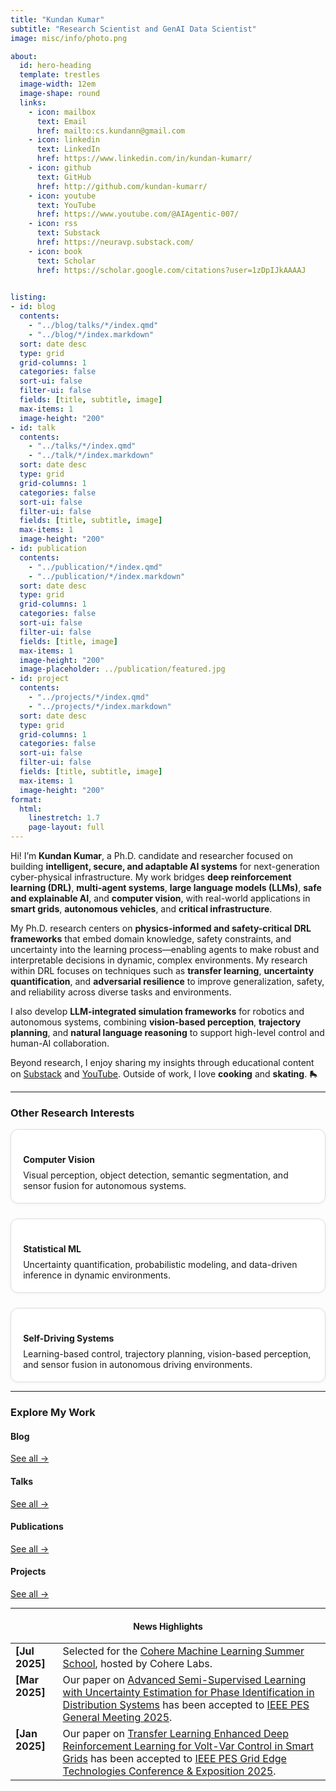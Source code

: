 ```yaml
---
title: "Kundan Kumar"
subtitle: "Research Scientist and GenAI Data Scientist"
image: misc/info/photo.png

about:
  id: hero-heading
  template: trestles
  image-width: 12em
  image-shape: round
  links:
    - icon: mailbox
      text: Email
      href: mailto:cs.kundann@gmail.com
    - icon: linkedin
      text: LinkedIn
      href: https://www.linkedin.com/in/kundan-kumarr/
    - icon: github
      text: GitHub
      href: http://github.com/kundan-kumarr/
    - icon: youtube
      text: YouTube
      href: https://www.youtube.com/@AIAgentic-007/
    - icon: rss
      text: Substack
      href: https://neuravp.substack.com/
    - icon: book
      text: Scholar
      href: https://scholar.google.com/citations?user=1zDpIJkAAAAJ
      

listing: 
- id: blog
  contents: 
    - "../blog/talks/*/index.qmd"
    - "../blog/*/index.markdown"
  sort: date desc
  type: grid
  grid-columns: 1
  categories: false
  sort-ui: false
  filter-ui: false
  fields: [title, subtitle, image]
  max-items: 1
  image-height: "200"
- id: talk
  contents: 
    - "../talks/*/index.qmd"
    - "../talk/*/index.markdown"
  sort: date desc
  type: grid
  grid-columns: 1
  categories: false
  sort-ui: false
  filter-ui: false
  fields: [title, subtitle, image]
  max-items: 1
  image-height: "200"
- id: publication
  contents: 
    - "../publication/*/index.qmd"
    - "../publication/*/index.markdown"
  sort: date desc
  type: grid
  grid-columns: 1
  categories: false
  sort-ui: false
  filter-ui: false
  fields: [title, image]
  max-items: 1
  image-height: "200"
  image-placeholder: ../publication/featured.jpg
- id: project
  contents: 
    - "../projects/*/index.qmd"
    - "../projects/*/index.markdown"
  sort: date desc
  type: grid
  grid-columns: 1
  categories: false
  sort-ui: false
  filter-ui: false
  fields: [title, subtitle, image]
  max-items: 1
  image-height: "200"
format: 
  html:
    linestretch: 1.7
    page-layout: full
---
```


::: {#hero-heading}

Hi! I'm **Kundan Kumar**, a Ph.D. candidate and researcher focused on building **intelligent, secure, and adaptable AI systems** for next-generation cyber-physical infrastructure. My work bridges **deep reinforcement learning (DRL)**, **multi-agent systems**, **large language models (LLMs)**, **safe and explainable AI**, and **computer vision**, with real-world applications in **smart grids**, **autonomous vehicles**, and **critical infrastructure**.

My Ph.D. research centers on **physics-informed and safety-critical DRL frameworks** that embed domain knowledge, safety constraints, and uncertainty into the learning process—enabling agents to make robust and interpretable decisions in dynamic, complex environments. My research within DRL focuses on techniques such as **transfer learning**, **uncertainty quantification**, and **adversarial resilience** to improve generalization, safety, and reliability across diverse tasks and environments.

I also develop **LLM-integrated simulation frameworks** for robotics and autonomous systems, combining **vision-based perception**, **trajectory planning**, and **natural language reasoning** to support high-level control and human-AI collaboration.

Beyond research, I enjoy sharing my insights through educational content on [Substack](https://neuravp.substack.com/) and [YouTube](https://www.youtube.com/@AIAgentic-007/). Outside of work, I love **cooking** and **skating**. 🛼



:::

---

<!--
## 🧬 Research Summary

I focus on developing intelligent, secure, and adaptable AI systems for next-generation cyber-physical infrastructure. My work spans:

- 🔁 **Physics-informed DRL**
- 🧠 **LLM-guided autonomous reasoning**
- 🔍 **Uncertainty-aware control**
- 🤖 **Robotics and vision-based decision systems**

I design agents that embed physical laws, constraints, and uncertainties into their learning loop, enabling them to generalize across varying system topologies and environmental dynamics. I also explore transfer/meta-learning, adversarial robustness, and real-time control.

---

-->

### Other Research Interests

<div style="display: grid; grid-template-columns: repeat(auto-fit, minmax(280px, 1fr)); gap: 1.5rem; margin-top: 1rem;">

<!-- Computer Vision -->
<div style="border: 1px solid #ddd; border-radius: 12px; padding: 1.2rem; background: #fff; box-shadow: 0 1px 5px rgba(0,0,0,0.05);">
  <h4 style="margin-bottom: 0.5rem;"> Computer Vision</h4>
  <p style="margin: 0;">Visual perception, object detection, semantic segmentation, and sensor fusion for autonomous systems.</p>
</div>


<!-- Statistical Machine Learning -->
<div style="border: 1px solid #ddd; border-radius: 12px; padding: 1.2rem; background: #fff; box-shadow: 0 1px 5px rgba(0,0,0,0.05);">
  <h4 style="margin-bottom: 0.5rem;">Statistical ML</h4>
  <p style="margin: 0;">Uncertainty quantification, probabilistic modeling, and data-driven inference in dynamic environments.</p>
</div>

<!-- Self-Driving Systems -->
<div style="border: 1px solid #ddd; border-radius: 12px; padding: 1.2rem; background: #fff; box-shadow: 0 1px 5px rgba(0,0,0,0.05);">
  <h4 style="margin-bottom: 0.5rem;">Self-Driving Systems</h4>
  <p style="margin: 0;">Learning-based control, trajectory planning, vision-based perception, and sensor fusion in autonomous driving environments.</p>
</div>


</div>

<!--
## 🔬 Technical Interests

- **Computer Vision:** Object detection, semantic segmentation, sensor fusion
- **Software Systems:** Simulation + control co-design, OpenDSS integration
- **Statistical ML:** Bayesian modeling, probabilistic inference
- **Robotics:** Multi-modal reasoning, safe human-robot interaction
-->

---

### Explore My Work

:::: {.grid}

::: {.g-col-3}
#### Blog
::: {#blog}
:::
[See all &rarr;](/blog/){.about-links .subtitle}
:::

::: {.g-col-3}
#### Talks
::: {#talk}
:::
[See all &rarr;](/talks/){.about-links .subtitle}
:::

::: {.g-col-3}
#### Publications
::: {#publication}
:::
[See all &rarr;](/publication/){.about-links .subtitle}
:::

::: {.g-col-3}
#### Projects
::: {#project}
:::
[See all &rarr;](/project/){.about-links .subtitle}
:::

::::

---
<!--
### 📰 News Highlights

<table class="news-table">

  <tr>
    <td><strong>[Jan 2025]</strong></td>
    <td>Paper accepted at <a href="https://pes-gridedge.org/">IEEE Grid Edge Technologies 2025</a>.</td>
  </tr>
  
  <tr>
    <td><strong>[Jan 2025]</strong></td>
    <td>Paper accepted at <a href="https://pes-gridedge.org/">IEEE Grid Edge Technologies 2025</a>.</td>
  </tr>
  <tr>
    <td><strong>[Aug 2024]</strong></td>
    <td>Workshop accepted at <a href="https://www.psc.edu/">Pittsburgh Supercomputing Center</a>.</td>
  </tr>
  <tr>
    <td><strong>[Jul 2024]</strong></td>
    <td>Bayesian DRL paper accepted to <a href="https://pes-gm.org/">IEEE PES GM 2024</a>.</td>
  </tr>
  <tr>
    <td><strong>[Nov 2023]</strong></td>
    <td>DRL + Attack Resilience paper accepted to <a href="https://ieee-isgt.org/">IEEE ISGT 2024</a>.</td>
  </tr>
  <tr>
    <td><strong>[Aug 2022]</strong></td>
    <td>Completed ML tracks at <a href="https://www.oxfordml.school/">Oxford Machine Learning Summer School</a>.</td>
  </tr>
  <tr>
    <td><strong>[Apr 2022]</strong></td>
    <td>PBMR-DP paper accepted at <a href="https://www.icmla-conference.org/icmla22/">ICMLA 2022</a>.</td>
  </tr>
</table>
-->

<h4 align="center">News Highlights</h4>

<table class="news-table">
  <col width="15%">
  <col width="85%">

<tr>
  <td valign="top"><strong>[Jul 2025]</strong></td>
  <td>Selected for the <a href="https://sites.google.com/cohere.com/coherelabs-community/community-programs/summer-school">Cohere Machine Learning Summer School</a>, hosted by Cohere Labs.</td>
</tr>

  
  <tr>
    <td valign="top"><strong>[Mar 2025]</strong></td>
    <td>Our paper on <a href="">Advanced Semi-Supervised Learning with Uncertainty Estimation for Phase Identification in Distribution Systems</a> has been accepted to <a href="https://pes-gm.org/">IEEE PES General Meeting 2025</a>.</td>
  </tr>
  
  <tr>
    <td valign="top"><strong>[Jan 2025]</strong></td>
    <td>Our paper on <a href="https://ieeexplore.ieee.org/document/10887439">Transfer Learning Enhanced Deep Reinforcement Learning for Volt-Var Control in Smart Grids</a> has been accepted to <a href="https://pes-gridedge.org/">IEEE PES Grid Edge Technologies Conference & Exposition 2025</a>.</td>
  </tr>

 

<!--
  <tr>
    <td valign="top"><strong>[Nov 2023]</strong></td>
    <td>Our paper <a href="https://ieeexplore.ieee.org/document/10454163">Deep RL-based Volt-VAR Control and Attack Resiliency for DER-Integrated Distribution Grids</a> was accepted to <a href="https://ieee-isgt.org/">IEEE ISGT 2024</a>.</td>
  </tr>

  <tr>
    <td valign="top"><strong>[Aug 2022]</strong></td>
    <td>Participated in the <a href="https://www.oxfordml.school/">Oxford Machine Learning Summer School</a>, completing tracks in MLx Health and MLx Finance.</td>
  </tr>

  <tr>
    <td valign="top"><strong>[Apr 2022]</strong></td>
    <td>Our paper on <a href="https://arxiv.org/pdf/2202.13541.pdf">Pattern-Based Multivariate Regression using Deep Learning (PBMR-DP)</a> was accepted to <a href="https://www.icmla-conference.org/icmla22/">ICMLA 2022</a>.</td>
  </tr>
-->
</table>
